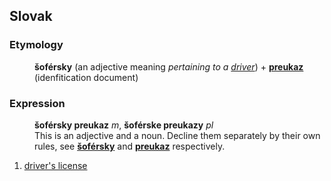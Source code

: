 ==Slovak==
===Etymology===
:'''šoférsky''' (an adjective meaning ''pertaining to a [[driver]]'') + '''[[preukaz]]''' (idenfitication document)
=== Expression ===
:'''šoférsky preukaz''' ''m'', '''šoférske preukazy''' ''pl''
: This is an adjective and a noun. Decline them separately by their own rules, see '''[[šoférsky#Slovak|šoférsky]]''' and '''[[preukaz#Slovak|preukaz]]''' respectively.
# [[driver's license]]